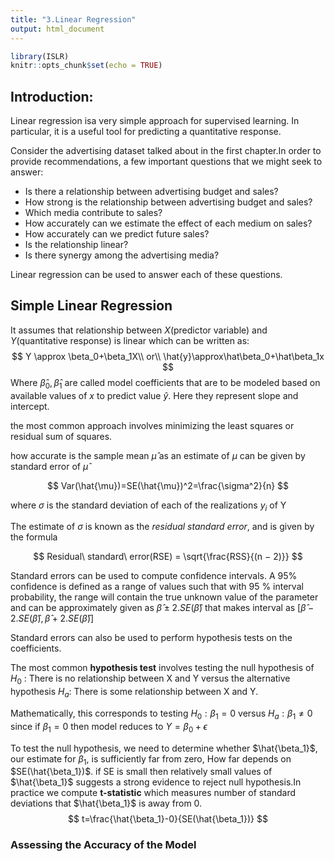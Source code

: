 ```yaml
---
title: "3.Linear Regression"
output: html_document
---
```


```r
library(ISLR)
knitr::opts_chunk$set(echo = TRUE)
```

## Introduction:

Linear regression isa very simple approach for supervised learning. In particular, it is a useful tool for predicting a quantitative response.

Consider the advertising dataset talked about in the first chapter.In order to provide recommendations, a few important questions that we might seek to answer:

* Is there a relationship between advertising budget and sales?
* How strong is the relationship between advertising budget and sales?
* Which media contribute to sales?
* How accurately can we estimate the effect of each medium on sales?
* How accurately can we predict future sales?
* Is the relationship linear?
* Is there synergy among the advertising media?

Linear regression can be used to answer each of these questions.

## Simple Linear Regression 

It assumes that relationship between $X$(predictor variable) and $Y$(quantitative response) is linear which can be written as:
$$
Y \approx \beta_0+\beta_1X\\
or\\
\hat{y}\approx\hat\beta_0+\hat\beta_1x
$$
Where $\hat\beta_0,\hat\beta_1$ are called model coefficients that are to be modeled based on available values of $x$ to predict value $\hat{y}$. Here they represent slope and intercept.

the most common approach involves minimizing the least squares or residual sum of squares.

how accurate is the sample mean $\hat{\mu}$ as an estimate of $\mu$ can be given by standard error of $\hat{\mu}$ 

$$
Var(\hat{\mu})=SE(\hat{\mu})^2=\frac{\sigma^2}{n}
$$

where $\sigma$ is the standard deviation of each of the realizations $y_i$ of Y

The estimate of $\sigma$ is known as the *residual standard error*, and is given by the formula 

$$
Residual\ standard\ error(RSE) = \sqrt{\frac{RSS}{(n − 2)}}
$$

Standard errors can be used to compute confidence intervals. A 95% confidence is defined as a range of values such that with 95 % interval probability, the range will contain the true unknown value of the parameter and can be approximately given as $\hat{\beta}\pm2.SE(\hat{\beta})$ that makes interval as $[\hat{\beta}-2.SE(\hat{\beta}),\hat{\beta}+2.SE(\hat{\beta})]$

Standard errors can also be used to perform hypothesis tests on the coefficients.

The most common **hypothesis test** involves testing the null hypothesis of $H_0$ : There is no relationship between X and Y versus the alternative hypothesis $H_a$:  There is some relationship between X and Y.

Mathematically, this corresponds to testing $H_0 : \beta_1 = 0$ versus $H_a : \beta_1 \ne 0$ since if $\beta_1=0$ then model reduces to $Y=\beta_0+\epsilon$

To test the null hypothesis, we need to determine whether $\hat{\beta_1}$, our estimate for $\beta_1$, is sufficiently far from zero, How far depends on $SE(\hat{\beta_1})$. if SE is small then relatively small values of $\hat{\beta_1}$ suggests a strong evidence to reject null hypothesis.In practice we compute **t-statistic** which measures number of standard deviations that $\hat{\beta_1}$ is away from 0. 
$$
t=\frac{\hat{\beta_1}-0}{SE(\hat{\beta_1})}
$$

### Assessing the Accuracy of the Model





















